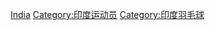 {{Commonscat|Badminton players from India}}
[[Category:各國羽毛球运动员|India]]
[[Category:印度运动员|Category:印度运动员]]
[[Category:印度羽毛球|Category:印度羽毛球]]